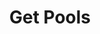 ---
title: "Get Pools"
description: "Returns all plants from the system that the user has access to"
openapi: "../../../openapi.json GET /pools/token"
---